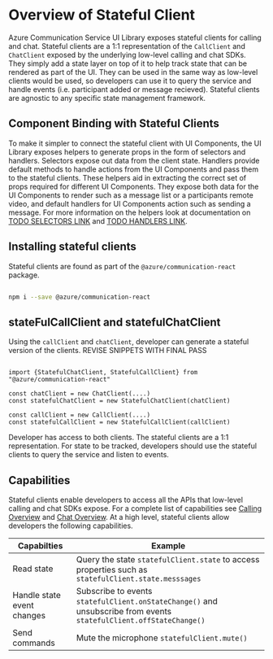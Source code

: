 
<Meta title="Stateful Client/Overview" />

# Overview of Stateful Client

Azure Communication Service UI Library exposes stateful clients for calling and chat.
Stateful clients are a 1:1 representation of the `CallClient` and `ChatClient` exposed by the underlying low-level calling and chat SDKs.
They simply add a state layer on top of it to help track state that can be rendered as part of the UI.
They can be used in the same way as low-level clients would be used, so developers can use it to query the service and handle events (i.e. participant added or message recieved).
Stateful clients are agnostic to any specific state management framework.

## Component Binding with Stateful Clients

To make it simpler to connect the stateful client with UI Components, the UI Library exposes helpers to generate props in the form of selectors and handlers.
Selectors expose out data from the client state. Handlers provide default methods to handle actions from the UI Components and pass them to the stateful clients.
These helpers aid in extracting the correct set of props required for different UI Components.
They expose both data for the UI Components to render such as a message list or a participants remote video, and default handlers for UI Components action such as sending a message.
For more information on the helpers look at documentation on [TODO SELECTORS LINK]() and [TODO HANDLERS LINK]().

## Installing stateful clients

Stateful clients are found as part of the `@azure/communication-react` package.

```bash

npm i --save @azure/communication-react

```

## stateFulCallClient and statefulChatClient

Using the `callClient` and `chatClient`, developer can generate a stateful version of the clients.
REVISE SNIPPETS WITH FINAL PASS

```tsx

import {StatefulChatClient, StatefulCallClient} from "@azure/communication-react"

const chatClient = new ChatClient(....)
const statefulChatClient = new StatefulChatClient(chatClient)

const callClient = new CallClient(....)
const statefulCallClient = new StatefulCallClient(callClient)

```

Developer has access to both clients. The stateful clients are a 1:1 representation.
For state to be tracked, developers should use the stateful clients to query the service and listen to events.

## Capabilities

Stateful clients enable developers to access all the APIs that low-level calling and chat SDKs expose.
For a complete list of capabilities see [Calling Overview]() and [Chat Overview]().
At a high level, stateful clients allow developers the following capabilities.

| Capabilties                | Example                                                                                                            |
| -------------------------- | ------------------------------------------------------------------------------------------------------------------ |
| Read state                 | Query the state `statefulClient.state` to access properties such as `statefulClient.state.messsages`               |
| Handle state event changes | Subscribe to events `statefulClient.onStateChange()` and unsubscribe from events `statefulClient.offStateChange()` |
| Send commands              | Mute the microphone `statefulClient.mute()`                                                                        |
